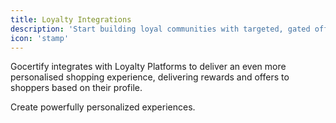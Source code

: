 ```yaml
---
title: Loyalty Integrations
description: 'Start building loyal communities with targeted, gated offers.'
icon: 'stamp'
---
```


Gocertify integrates with Loyalty Platforms to deliver an even more personalised shopping experience, delivering rewards and offers to shoppers based on their profile.

<CardGroup cols={2}>
  <Card title="Yotpo" href="/section/promoteOffers/yotpo" img="/images/integrations/Yotpo-Integration.svg">
    Create powerfully personalized experiences.
  </Card>
  
</CardGroup>
